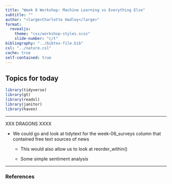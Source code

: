 ```yaml
---
title: "Week 8 Workshop: Machine Learning vs Everything Else"
subtitle: ""
author: "<large>Charlotte Hadley</large>"
format: 
  revealjs:
    theme: "css/workshop-styles.scss"
    slide-number: "c/t"
bibliography: "../bibtex-file.bib"
csl: "../nature.csl"
cache: true
self-contained: true
---
```


## Topics for today

```r
library(tidyverse)
library(gt)
library(readxl)
library(janitor)
library(haven)
```

-----------

XXX DRAGONS XXXX

- We could go and look at tidytext for the week-06_surveys column that contained free text sources of news

  - This would also allow us to look at reorder_within()
  
  - Some simple sentiment analysis
  
  

-----------

### References

::: {#refs}
:::

